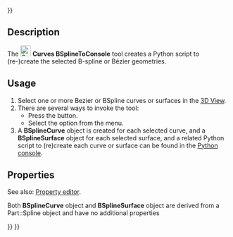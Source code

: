 <languages/>
{{UnfinishedDocu{{#translation:}}}}

<div lang="en" dir="ltr" class="mw-content-ltr">
{{Docnav
|[[Curves_AdjacentFaces|AdjacentFaces]]
|
|[[Curves_Workbench|Curves]]
|IconL=Curves_AdjacentFaces.svg
|IconR=
|IconC=Curves_workbench_icon.svg
}}
</div>

<div lang="en" dir="ltr" class="mw-content-ltr">
{{GuiCommand
|Name=Curves BSplineToConsole
|MenuLocation=Misc. → BSpline to Console
|Workbenches=[[Curves_Workbench|Curves]]
}}
</div>

<div lang="en" dir="ltr" class="mw-content-ltr">
==Description==
</div>

<div lang="en" dir="ltr" class="mw-content-ltr">
The [[Image:Curves_BSplineToConsole.svg|24px]] '''Curves BSplineToConsole''' tool creates a Python script to (re-)create the selected B-spline or Bézier geometries.
</div>

<div lang="en" dir="ltr" class="mw-content-ltr">
==Usage==
</div>

<div lang="en" dir="ltr" class="mw-content-ltr">
# Select one or more Bezier or BSpline curves or surfaces in the [[3D_view|3D View]].
# There are several ways to invoke the tool:
#* Press the {{Button|[[Image:Curves_BSplineToConsole.svg|16px]] [[Curves_BSplineToConsole|BSpline to Console]]}} button.
#* Select the {{MenuCommand|Misc. → [[Image:Curves_BSplineToConsole.svg|16px]] BSpline to Console}} option from the menu.
# A '''BSplineCurve''' object is created for each selected curve, and a '''BSplineSurface''' object for each selected surface, and a related Python script to (re)create each curve or surface can be found in the [[Python_console|Python console]].
</div>

<div lang="en" dir="ltr" class="mw-content-ltr">
==Properties==
</div>

<div lang="en" dir="ltr" class="mw-content-ltr">
See also: [[Property_editor|Property editor]].
</div>

<div lang="en" dir="ltr" class="mw-content-ltr">
Both '''BSplineCurve''' object and  '''BSplineSurface''' object are derived from a Part::Spline object and have no additional properties
</div>

<div lang="en" dir="ltr" class="mw-content-ltr">
{{Docnav
|[[Curves_AdjacentFaces|AdjacentFaces]]
|
|[[Curves_Workbench|Curves]]
|IconL=Curves_AdjacentFaces.svg
|IconR=
|IconC=Curves_workbench_icon.svg
}}
</div>

{{Curves Tools navi{{#translation:}}}}
{{Userdocnavi{{#translation:}}}}